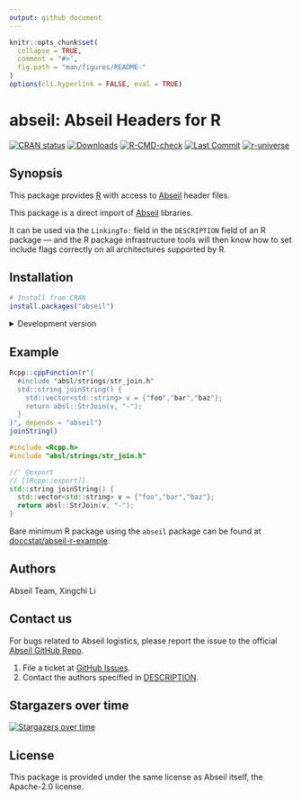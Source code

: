 ```yaml
---
output: github_document
---
```


<!-- README.md is generated from README.Rmd. Please edit that file -->

```r
knitr::opts_chunk$set(
  collapse = TRUE,
  comment = "#>",
  fig.path = "man/figures/README-"
)
options(cli.hyperlink = FALSE, eval = TRUE)
```

# abseil: Abseil Headers for R

[![CRAN status](https://www.r-pkg.org/badges/version-last-release/abseil)](https://cran.r-project.org/package=abseil)
[![Downloads](https://cranlogs.r-pkg.org/badges/grand-total/abseil)](https://cran.r-project.org/package=abseil)
[![R-CMD-check](https://github.com/doccstat/abseil-r/workflows/R-CMD-check/badge.svg)](https://github.com/doccstat/abseil-r/actions)
[![Last Commit](https://img.shields.io/github/last-commit/doccstat/abseil-r)](https://github.com/doccstat/abseil-r)
[![r-universe](https://doccstat.r-universe.dev/badges/abseil)](https://doccstat.r-universe.dev)

## Synopsis

This package provides [R](https://www.r-project.org) with access to
[Abseil](https://abseil.io) header files.

This package is a direct import of [Abseil](https://abseil.io) libraries.

It can be used via the `LinkingTo:` field in the `DESCRIPTION` field of an R
package --- and the R package infrastructure tools will then know how to set
include flags correctly on all architectures supported by R.

## Installation

```r
# Install from CRAN
install.packages("abseil")
```

<details close>

<summary>Development version</summary>

```r
# Development version from r-universe with CRAN version as a fallback
install.packages(
  "abseil",
  repos = c("https://doccstat.r-universe.dev", "https://cloud.r-project.org")
)

## install.packages("pak")
pak::pak("doccstat/abseil-r")

## install.packages("devtools")
devtools::install_github("doccstat/abseil-r")
```

</details>

## Example

```r
Rcpp::cppFunction(r"{
  #include "absl/strings/str_join.h"
  std::string joinString() {
    std::vector<std::string> v = {"foo","bar","baz"};
    return absl::StrJoin(v, "-");
  }
}", depends = "abseil")
joinString()
```

``` cpp
#include <Rcpp.h>
#include "absl/strings/str_join.h"

//' @export
// [[Rcpp::export]]
std::string joinString() {
  std::vector<std::string> v = {"foo","bar","baz"};
  return absl::StrJoin(v, "-");
}
```

Bare minimum R package using the `abseil` package can be found at
[doccstat/abseil-r-example](https://github.com/doccstat/abseil-r-example).

## Authors

Abseil Team, Xingchi Li

## Contact us

For bugs related to Abseil logistics, please report the issue to the official
[Abseil GitHub Repo](https://github.com/abseil/abseil-cpp).

1.  File a ticket at
    [GitHub Issues](https://github.com/doccstat/abseil-r/issues).
2.  Contact the authors specified in
    [DESCRIPTION](https://github.com/doccstat/abseil-r/blob/main/DESCRIPTION#L5-L9).

## Stargazers over time
[![Stargazers over time](https://starchart.cc/doccstat/abseil-r.svg)](https://starchart.cc/doccstat/abseil-r)

## License

This package is provided under the same license as Abseil itself, the
Apache-2.0 license.
